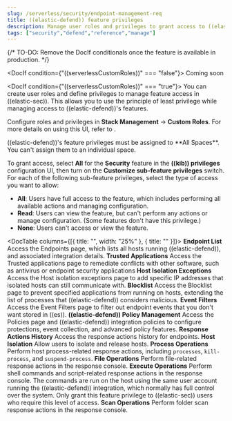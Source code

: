 ```yaml
---
slug: /serverless/security/endpoint-management-req
title: ((elastic-defend)) feature privileges
description: Manage user roles and privileges to grant access to ((elastic-defend)) features.
tags: ["security","defend","reference","manage"]
---
```


<DocBadge template="technical preview" />

{/* TO-DO: Remove the DocIf conditionals once the feature is available in production. */}

<DocIf condition={"((serverlessCustomRoles))" === "false"}>
<DocBadgeComingSoon>Coming soon</DocBadgeComingSoon>
</DocIf>

<DocIf condition={"((serverlessCustomRoles))" === "true"}> 
You can create user roles and define privileges to manage feature access in ((elastic-sec)). This allows you to use the principle of least privilege while managing access to ((elastic-defend))'s features.

Configure roles and privileges in **Stack Management** → **Custom Roles**. For more details on using this UI, refer to <DocLink slug="/serverless/custom-roles" />.

<DocCallOut title="Note">
    ((elastic-defend))'s feature privileges must be assigned to **All Spaces**. You can't assign them to an individual space. 
</DocCallOut>

To grant access, select **All** for the **Security** feature in the **((kib)) privileges** configuration UI, then turn on the **Customize sub-feature privileges** switch. For each of the following sub-feature privileges, select the type of access you want to allow:

* **All**: Users have full access to the feature, which includes performing all available actions and managing configuration.
* **Read**: Users can view the feature, but can't perform any actions or manage configuration. (Some features don't have this privilege.)
* **None**: Users can't access or view the feature.

<DocTable columns={[{ title: "", width: "25%" }, { title: "" }]}>
    <DocRow>
        <DocCell>**Endpoint List**</DocCell>
        <DocCell>Access the <DocLink slug="/serverless/security/endpoints-page">Endpoints</DocLink> page, which lists all hosts running ((elastic-defend)), and associated integration details.</DocCell>
    </DocRow>
    <DocRow>
        <DocCell>**Trusted Applications**</DocCell>
        <DocCell>Access the <DocLink slug="/serverless/security/trusted-applications">Trusted applications</DocLink> page to remediate conflicts with other software, such as antivirus or endpoint security applications</DocCell>
    </DocRow>
    <DocRow>
        <DocCell>**Host Isolation Exceptions**</DocCell>
        <DocCell>Access the <DocLink slug="/serverless/security/host-isolation-exceptions">Host isolation exceptions</DocLink> page to add specific IP addresses that isolated hosts can still communicate with.</DocCell>
    </DocRow>
    <DocRow>
        <DocCell>**Blocklist**</DocCell>
        <DocCell>Access the <DocLink slug="/serverless/security/blocklist">Blocklist</DocLink> page to prevent specified applications from running on hosts, extending the list of processes that ((elastic-defend)) considers malicious.</DocCell>
    </DocRow>
    <DocRow>
        <DocCell>**Event Filters**</DocCell>
        <DocCell>Access the <DocLink slug="/serverless/security/event-filters">Event Filters</DocLink> page to filter out endpoint events that you don't want stored in ((es)).</DocCell>
    </DocRow>
    <DocRow>
        <DocCell>**((elastic-defend)) Policy Management**</DocCell>
        <DocCell>Access the <DocLink slug="/serverless/security/policies-page">Policies</DocLink> page and ((elastic-defend)) integration policies to configure protections, event collection, and advanced policy features.</DocCell>
    </DocRow>
    <DocRow>
        <DocCell>**Response Actions History**</DocCell>
        <DocCell>Access the <DocLink slug="/serverless/security/response-actions-history">response actions history</DocLink> for endpoints.</DocCell>
    </DocRow>
    <DocRow>
        <DocCell>**Host Isolation**</DocCell>
        <DocCell>Allow users to <DocLink slug="/serverless/security/isolate-host">isolate and release hosts</DocLink>.</DocCell>
    </DocRow>
    <DocRow>
        <DocCell>**Process Operations**</DocCell>
        <DocCell>Perform host process-related <DocLink slug="/serverless/security/response-actions">response actions</DocLink>, including `processes`, `kill-process`, and `suspend-process`.</DocCell>
    </DocRow>
    <DocRow>
        <DocCell>**File Operations**</DocCell>
        <DocCell>Perform file-related <DocLink slug="/serverless/security/response-actions">response actions</DocLink> in the response console.</DocCell>
    </DocRow>
    <DocRow>
        <DocCell>**Execute Operations**</DocCell>
        <DocCell>
            Perform shell commands and script-related <DocLink slug="/serverless/security/response-actions">response actions</DocLink> in the response console.
            <DocCallOut title="Warning" color="warning">
                The commands are run on the host using the same user account running the ((elastic-defend)) integration, which normally has full control over the system. Only grant this feature privilege to ((elastic-sec)) users who require this level of access.
            </DocCallOut>
        </DocCell>
    </DocRow>
    <DocRow>
        <DocCell>**Scan Operations**</DocCell>
        <DocCell>Perform folder scan <DocLink slug="/serverless/security/response-actions">response actions</DocLink> in the response console.</DocCell>
    </DocRow>
</DocTable>
</DocIf>
